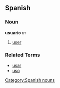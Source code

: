 == Spanish ==
=== Noun ===
'''usuario''' ''m''
# [[user]]

=== Related Terms ===
*[[usar]]
*[[uso]]

[[Category:Spanish nouns]]